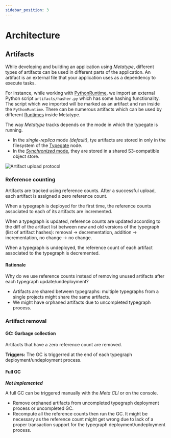 ```yaml
---
sidebar_position: 3
---
```


# Architecture


## Artifacts

While developing and building an application using _Metatype_, different types of artifacts can be used in different parts of the application.
An artifact is an external file that your application uses as a dependency to execute tasks.

For instance, while working with [PythonRuntime](/docs/reference/runtimes/python), we import an external Python script `artifacts/hasher.py` which has some hashing functionality.
The script which we imported will be marked as an artifact and run inside the `PythonRuntime`.
There can be numerous artifacts which can be used by different [Runtimes](/docs/reference/runtimes) inside Metatype. 

The way _Metatype_ tracks depends on the mode in which the typegate is running.
- In the _single-replica_ mode _(default)_, tye artifacts are stored in only in the filesystem of the [Typegate](/docs/reference/typegate) node.
- In the [_Synchronized_ mode](/docs/reference/typegate/synchronization), they are stored in a shared S3-compatible object store. 

<div className="text-center md:float-right p-8">

![Artifact upload protocol](../../../../docs/workflows/artifact_upload_protocol.drawio.svg "Artifact upload protocol")

</div>



### Reference counting

Artifacts are tracked using reference counts. After a successful upload, each artifact is assigned a zero reference count.

When a typegraph is deployed for the first time, the reference counts associated
to each of its artifacts are incremented.

When a typegraph is updated, reference counts are updated according to the diff
of the artifact list between new and old versions of the typegraph (list
of artifact hashes): removal &rarr; decrementation, addition &rarr; incrementation, no
change &rarr; no change.

When a typegraph is undeployed, the reference count of each artifact associated
to the typegraph is decremented.

#### Rationale

Why do we use reference counts instead of removing unused artifacts after each
typegraph update/undeployment?

- Artifacts are shared between typegraphs: multiple typegraphs from a single
  projects might share the same artifacts.
- We might have orphaned artifacts due to uncompleted typegraph process.

### Artifact removal

#### GC: Garbage collection

Artifacts that have a zero reference count are removed.

**Triggers:** The GC is triggerred at the end of each typegraph
deployment/undeployment process.

#### Full GC

**_Not implemented_**

A full GC can be triggered manually with the _Meta CLI_ or on the console.
- Remove orphaned artifacts from uncompleted typegraph deployment process or uncompleted GC.
- Recompute all the reference counts then run the GC.
It might be necessary as the reference count might get wrong due to lack of a
proper transaction support for the typegraph deployment/undeployment process.
